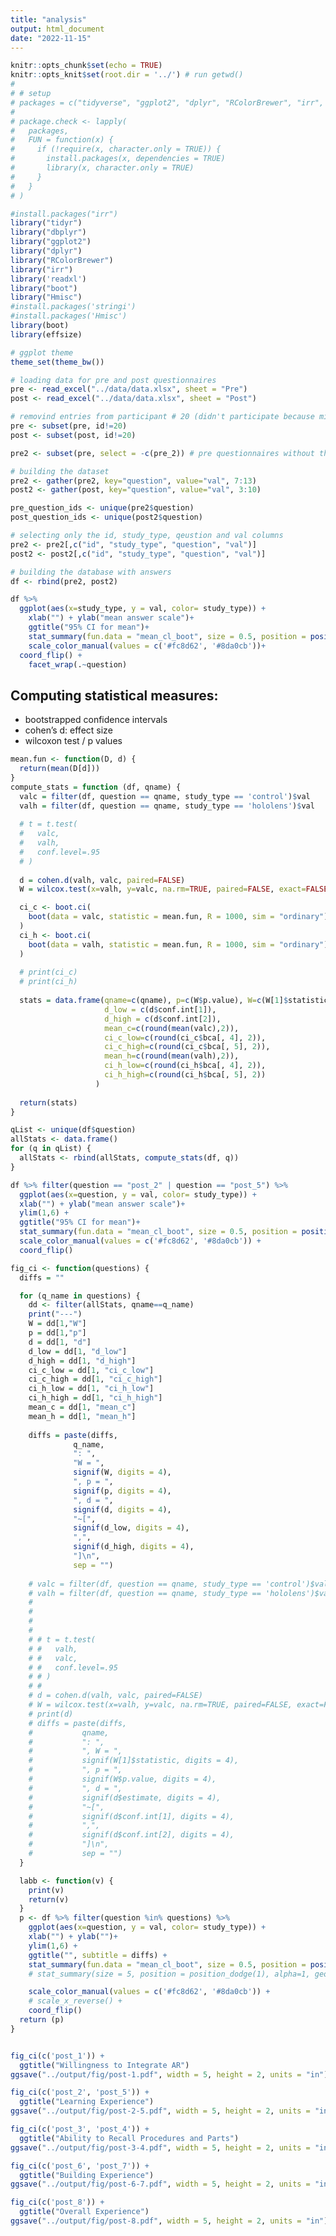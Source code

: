 ```yaml
---
title: "analysis"
output: html_document
date: "2022-11-15"
---
```


```r
knitr::opts_chunk$set(echo = TRUE)
knitr::opts_knit$set(root.dir = '../') # run getwd()
# 
# # setup
# packages = c("tidyverse", "ggplot2", "dplyr", "RColorBrewer", "irr", 'readr', 'readxl')
# 
# package.check <- lapply(
#   packages,
#   FUN = function(x) {
#     if (!require(x, character.only = TRUE)) {
#       install.packages(x, dependencies = TRUE)
#       library(x, character.only = TRUE)
#     }
#   }
# )

#install.packages("irr")
library("tidyr")
library("dbplyr")
library("ggplot2")
library("dplyr")
library("RColorBrewer")
library("irr")
library('readxl')
library("boot")
library("Hmisc")
#install.packages('stringi')
#install.packages('Hmisc')
library(boot)
library(effsize)

# ggplot theme
theme_set(theme_bw())
```

```r
# loading data for pre and post questionnaires
pre <- read_excel("../data/data.xlsx", sheet = "Pre")
post <- read_excel("../data/data.xlsx", sheet = "Post")

# removind entries from participant # 20 (didn't participate because minor)
pre <- subset(pre, id!=20)
post <- subset(post, id!=20)

pre2 <- subset(pre, select = -c(pre_2)) # pre questionnaires without the bolumn for pre_2 question
```

```r
# building the dataset 
pre2 <- gather(pre2, key="question", value="val", 7:13)
post2 <- gather(post, key="question", value="val", 3:10)

pre_question_ids <- unique(pre2$question)
post_question_ids <- unique(post2$question)

# selecting only the id, study_type, qeustion and val columns
pre2 <- pre2[,c("id", "study_type", "question", "val")]
post2 <- post2[,c("id", "study_type", "question", "val")]

# building the database with answers
df <- rbind(pre2, post2)
```


```r
df %>% 
  ggplot(aes(x=study_type, y = val, color= study_type)) +
    xlab("") + ylab("mean answer scale")+
    ggtitle("95% CI for mean")+
    stat_summary(fun.data = "mean_cl_boot", size = 0.5, position = position_nudge(x=0.00, y=0), alpha=1) +
    scale_color_manual(values = c('#fc8d62', '#8da0cb'))+
  coord_flip() +
    facet_wrap(.~question)
```

## Computing statistical measures: 
- bootstrapped confidence intervals
- cohen's d: effect size
- wilcoxon test / p values

```r
mean.fun <- function(D, d) {
  return(mean(D[d]))
}
compute_stats = function (df, qname) {
  valc = filter(df, question == qname, study_type == 'control')$val
  valh = filter(df, question == qname, study_type == 'hololens')$val
  
  # t = t.test(
  #   valc,
  #   valh,
  #   conf.level=.95
  # )
  
  d = cohen.d(valh, valc, paired=FALSE)
  W = wilcox.test(x=valh, y=valc, na.rm=TRUE, paired=FALSE, exact=FALSE, conf.int=TRUE)

  ci_c <- boot.ci(
    boot(data = valc, statistic = mean.fun, R = 1000, sim = "ordinary")
  )
  ci_h <- boot.ci(
    boot(data = valh, statistic = mean.fun, R = 1000, sim = "ordinary")
  )
 
  # print(ci_c)
  # print(ci_h)
  
  stats = data.frame(qname=c(qname), p=c(W$p.value), W=c(W[1]$statistic), d=c(d[3]$estimate),
                     d_low = c(d$conf.int[1]),
                     d_high = c(d$conf.int[2]),
                     mean_c=c(round(mean(valc),2)),
                     ci_c_low=c(round(ci_c$bca[, 4], 2)), 
                     ci_c_high=c(round(ci_c$bca[, 5], 2)),
                     mean_h=c(round(mean(valh),2)),
                     ci_h_low=c(round(ci_h$bca[, 4], 2)), 
                     ci_h_high=c(round(ci_h$bca[, 5], 2))
                   )
  
  return(stats)
}

qList <- unique(df$question)
allStats <- data.frame()
for (q in qList) {
  allStats <- rbind(allStats, compute_stats(df, q))
}

```


```r
df %>% filter(question == "post_2" | question == "post_5") %>% 
  ggplot(aes(x=question, y = val, color= study_type)) +
  xlab("") + ylab("mean answer scale")+
  ylim(1,6) +
  ggtitle("95% CI for mean")+
  stat_summary(fun.data = "mean_cl_boot", size = 0.5, position = position_dodge(0.2), alpha=1) +
  scale_color_manual(values = c('#fc8d62', '#8da0cb')) +
  coord_flip()

```

```r

fig_ci <- function(questions) {
  diffs = ""

  for (q_name in questions) {
    dd <- filter(allStats, qname==q_name)
    print("---")
    W = dd[1,"W"]
    p = dd[1,"p"]
    d = dd[1, "d"]
    d_low = dd[1, "d_low"]
    d_high = dd[1, "d_high"]
    ci_c_low = dd[1, "ci_c_low"]
    ci_c_high = dd[1, "ci_c_high"]
    ci_h_low = dd[1, "ci_h_low"]
    ci_h_high = dd[1, "ci_h_high"]
    mean_c = dd[1, "mean_c"]
    mean_h = dd[1, "mean_h"]
    
    diffs = paste(diffs, 
              q_name,
              ": ",
              "W = ",
              signif(W, digits = 4),
              ", p = ",
              signif(p, digits = 4),
              ", d = ",
              signif(d, digits = 4),
              "~[",
              signif(d_low, digits = 4),
              ",",
              signif(d_high, digits = 4),
              "]\n",
              sep = "")
    
    # valc = filter(df, question == qname, study_type == 'control')$val
    # valh = filter(df, question == qname, study_type == 'hololens')$val
    # 
    # 
    # 
    # 
    # # t = t.test(
    # #   valh,
    # #   valc,
    # #   conf.level=.95
    # # )
    # # 
    # d = cohen.d(valh, valc, paired=FALSE)
    # W = wilcox.test(x=valh, y=valc, na.rm=TRUE, paired=FALSE, exact=FALSE, conf.int=TRUE)
    # print(d)
    # diffs = paste(diffs, 
    #           qname,
    #           ": ",
    #           ", W = ", 
    #           signif(W[1]$statistic, digits = 4), 
    #           ", p = ", 
    #           signif(W$p.value, digits = 4), 
    #           ", d = ", 
    #           signif(d$estimate, digits = 4), 
    #           "~[", 
    #           signif(d$conf.int[1], digits = 4), 
    #           ",", 
    #           signif(d$conf.int[2], digits = 4), 
    #           "]\n",
    #           sep = "")
  }

  labb <- function(v) {
    print(v)
    return(v)
  }
  p <- df %>% filter(question %in% questions) %>%
    ggplot(aes(x=question, y = val, color= study_type)) +
    xlab("") + ylab("")+
    ylim(1,6) +
    ggtitle("", subtitle = diffs) +
    stat_summary(fun.data = "mean_cl_boot", size = 0.5, position = position_dodge(0.8), alpha=1 ) +
    # stat_summary(size = 5, position = position_dodge(1), alpha=1, geom = "text", aes(label=questions)) +

    scale_color_manual(values = c('#fc8d62', '#8da0cb')) +
    # scale_x_reverse() + 
    coord_flip()
  return (p)
}


fig_ci(c('post_1')) +
  ggtitle("Willingness to Integrate AR")
ggsave("../output/fig/post-1.pdf", width = 5, height = 2, units = "in")

fig_ci(c('post_2', 'post_5')) +
  ggtitle("Learning Experience")
ggsave("../output/fig/post-2-5.pdf", width = 5, height = 2, units = "in")

fig_ci(c('post_3', 'post_4')) +
  ggtitle("Ability to Recall Procedures and Parts")
ggsave("../output/fig/post-3-4.pdf", width = 5, height = 2, units = "in")

fig_ci(c('post_6', 'post_7')) +
  ggtitle("Building Experience")
ggsave("../output/fig/post-6-7.pdf", width = 5, height = 2, units = "in")

fig_ci(c('post_8')) +
  ggtitle("Overall Experience")
ggsave("../output/fig/post-8.pdf", width = 5, height = 2, units = "in")

```


